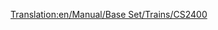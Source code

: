 [[Translation:en/Manual/Base Set/Trains/CS2400]]
{{ru/Manual/Base Set/Trains/Поезда|Image=[[File:en/Manual/Base Set/Trains/Cs2400.png]]
|Name=CS2400
|Cost=£18.750 ($37.500)
|Speed=112 км/ч (70 миль/ч)
|Weight=120 т
|Power=2.400 л.с. (1.790 кВт)
|Annual=£1.599 ($3.198)
|Designed=1965
|Lifespan=20 
|Capacity=н/д
|Description=Описание еще не было написано для данного поезда. Если вы что-нибудь знаете об этом поезде, отредактируйте эту страницу!
|Real-life=Точного прототипа нет, но CS2400 основан на одном из дизельных локомотивов [https://www.wikipedia.org/wiki/Hood unit "Hood"]. 
}}